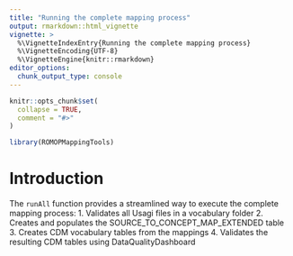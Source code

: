 ```yaml
---
title: "Running the complete mapping process"
output: rmarkdown::html_vignette
vignette: >
  %\VignetteIndexEntry{Running the complete mapping process}
  %\VignetteEncoding{UTF-8}
  %\VignetteEngine{knitr::rmarkdown}
editor_options: 
  chunk_output_type: console
---
```


```r
knitr::opts_chunk$set(
  collapse = TRUE,
  comment = "#>"
)
```

```r
library(ROMOPMappingTools)
```

# Introduction

The `runAll` function provides a streamlined way to execute the complete mapping process:
1. Validates all Usagi files in a vocabulary folder
2. Creates and populates the SOURCE_TO_CONCEPT_MAP_EXTENDED table
3. Creates CDM vocabulary tables from the mappings
4. Validates the resulting CDM tables using DataQualityDashboard

